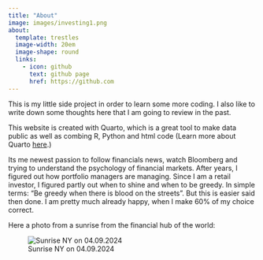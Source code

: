 ```yaml
---
title: "About"
image: images/investing1.png
about: 
  template: trestles
  image-width: 20em
  image-shape: round
  links: 
    - icon: github
      text: github page
      href: https://github.com
---
```


This is my little side project in order to learn some more coding. I also like to write down some thoughts here that I am going to review in the past.

This website is created with Quarto, which is a great tool to make data public as well as combing R, Python and html code (Learn more about Quarto [here](https://www.quarto.com).)

Its me newest passion to follow financials news, watch Bloomberg and trying to understand the psychology of financial markets. After years, I figured out how portfolio managers are managing. Since I am a retail investor, I figured partly out when to shine and when to be greedy. In simple terms: "Be greedy when there is blood on the streets". But this is easier said then done. I am pretty much already happy, when I make 60% of my choice correct.

Here a photo from a sunrise from the financial hub of the world:

![Sunrise NY on 04.09.2024](images/NY1_sunrise.PNG){fig-alt="Sunrise NY on 04.09.2024"}
